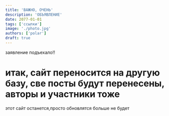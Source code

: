 ```yaml
---
title: 'ВАЖНО, ОЧЕНЬ'
description: 'ОБЪЯВЛЕНИЕ'
date: 2077-01-01
tags: ['ссылки']
image: './photo.jpg'
authors: ['polar']
draft: true
---
```


заявление подъехало!!

# итак, сайт переносится на другую базу, све посты будут перенесены, авторы и участники тоже

этот сайт останется,просто обновлятся больше не будет
